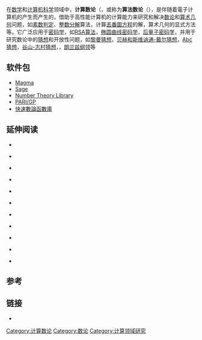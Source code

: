 在[[数学|数学]]和[[计算机科学|计算机科学]]领域中，'''计算数论'''（{{lang-en|computational number theory}}，或称为'''算法数论'''（{{lang-en|algorithmic number theory}}），是伴随着電子计算机的产生而产生的，借助于高性能计算机的计算能力来研究和解决[[数论|数论]]和[[算术几何|算术几何]]问题，如[[素数判定|素数判定]]、[[整数分解|整数分解]]算法，计算[[丟番圖方程|丟番圖方程]]的解，算术几何的显式方法等{{r|pcm}}。它广泛应用于[[密码学|密码学]]，如[[RSA加密演算法|RSA算法]]，[[椭圆曲线密码学|椭圆曲线密码学]]，[[后量子密码学|后量子密码学]]，并用于研究数论中的[[猜想|猜想]]和开放性问题，如[[黎曼猜想|黎曼猜想]]，[[贝赫和斯维讷通-戴尔猜想|贝赫和斯维讷通-戴尔猜想]]，[[Abc猜想|Abc猜想]]，[[谷山-志村猜想|谷山-志村猜想]]，{{le|佐藤-泰特猜想|Sato–Tate conjecture}}，[[朗兰兹纲领|朗兰兹纲领]]等{{r|pcm}}{{r|bachshallit}}{{r|cohen}}

==软件包==
* [[Magma|Magma]]
* [[Sage|Sage]]
* [[Number_Theory_Library|Number Theory Library]]
* [[PARI/GP|PARI/GP]]
* [[快速數論函數庫|快速數論函數庫]]

==延伸阅读==
*{{cite book
 |author1      = Eric Bach
 |author2      = Jeffrey Shallit
 |title        = Algorithmic Number Theory, Volume 1: Efficient Algorithms
 |publisher    = MIT Press
 |year         = 1996
 |isbn         = 0-262-02405-5
 |url          = https://cs.uwaterloo.ca/~shallit/ant.html
 |access-date  = 2020-09-23
 |archive-date = 2021-09-30
 |archive-url  = https://web.archive.org/web/20210930172854/https://cs.uwaterloo.ca/~shallit/ant.html
 |dead-url     = no
}}

*{{cite book
| author     = David M. Bressoud
| title      = Factorisation and Primality Testing
| publisher  = Springer-Verlag
| year       = 1989
| isbn       = 0-387-97040-1
| url-access = registration
| url        = https://archive.org/details/factorizationpri0000bres
}}

* {{cite book
| editor1   = Joe P. Buhler 
| editor2   = Peter Stevenhagen
| title     = Algorithmic Number Theory: Lattices, Number Fields, Curves and Cryptography
| series    = MSRI Publications
| volume    = 44
| publisher = [[Cambridge_University_Press|Cambridge University Press]]
| year      = 2008
| isbn      = 978-0-521-20833-8
| zbl       = 1154.11002
| url       = https://www.cambridge.org/us/academic/subjects/mathematics/number-theory/algorithmic-number-theory-lattices-number-fields-curves-and-cryptography?format=HB&isbn=9780521808545
}}

* {{cite book
| author    = Henri Cohen 
| title     = A Course In Computational Algebraic Number Theory 
| year      = 1993
| isbn      = 0-387-55640-0
| publisher = [[Springer-Verlag|Springer-Verlag]]
| series    = [[Graduate_Texts_in_Mathematics|Graduate Texts in Mathematics]]
| volume    = 138
| doi = 10.1007/978-3-662-02945-9
}}

* {{cite book
| author    = Henri Cohen 
| title     = Advanced Topics in Computational Number Theory
| year      = 2000
| isbn      = 0-387-98727-4
| publisher = [[Springer-Verlag|Springer-Verlag]]
| series    = [[Graduate_Texts_in_Mathematics|Graduate Texts in Mathematics]]
| volume    = 193
| doi = 10.1007/978-1-4419-8489-0
}}

* {{cite book
| author    = Henri Cohen 
| title     = Number Theory – Volume I: Tools and Diophantine Equations
| year      = 2007 
| isbn      = 978-0-387-49922-2
| publisher = [[Springer-Verlag|Springer-Verlag]]
| series    = [[Graduate_Texts_in_Mathematics|Graduate Texts in Mathematics]]
| volume    = 239
| doi = 10.1007/978-0-387-49923-9
}}

* {{cite book
| author    = Henri Cohen 
| title     = Number Theory – Volume II: Analytic and Modern Tools
| year      = 2007 
| isbn      = 978-0-387-49893-5
| publisher = [[Springer-Verlag|Springer-Verlag]]
| series    = [[Graduate_Texts_in_Mathematics|Graduate Texts in Mathematics]]
| volume    = 240
| doi = 10.1007/978-0-387-49894-2
}}

* {{cite book
| author1   = Richard Crandall 
| author2   = Carl Pomerance 
| title     = Prime Numbers: A Computational Perspective
| url   = https://archive.org/details/primenumberscomp0000cran
| publisher = Springer-Verlag
| year      = 2001
| isbn      = 0-387-94777-9
| doi = 10.1007/978-1-4684-9316-0
}}

* {{cite book
| author     = Hans Riesel
| title      = Prime Numbers and Computer Methods for Factorization
| edition    = second
| publisher  = Birkhäuser
| year       = 1994
| isbn       = 0-8176-3743-5
| zbl        = 0821.11001
| series     = Progress in Mathematics
| volume     = 126
}}

* {{cite book
| author      = Victor Shoup
| title       = A Computational Introduction to Number Theory and Algebra
| publisher   = [[Cambridge_University_Press|Cambridge University Press]]
| year        = 2012
| isbn        = 9781139165464
| doi         = 10.1017/CBO9781139165464
}}

* {{cite book
 |author       = Samuel S. Wagstaff, Jr.
 |title        = The Joy of Factoring
 |publisher    = American Mathematical Society
 |year         = 2013
 |isbn         = 978-1-4704-1048-3
 |url          = http://www.ams.org/bookpages/stml-68
 |access-date  = 2020-09-23
 |archive-date = 2020-07-28
 |archive-url  = https://web.archive.org/web/20200728025241/http://www.ams.org/publications/authors/books/postpub/stml-68
 |dead-url     = no
}}

==参考==
{{reflist|refs=

<ref name=pcm>{{citation
 |author1      = Carl Pomerance
 |editor1      = Timothy Gowers
 |title        = Computational Number Theory
 |work         = The Princeton Companion to Mathematics
 |publisher    = [[Princeton_University_Press|Princeton University Press]]
 |year         = 2009
 |url          = https://math.dartmouth.edu/~carlp/PDF/pcm0049.pdf
 |accessdate   = 2020-09-23
 |archive-date = 2022-03-24
 |archive-url  = https://web.archive.org/web/20220324183559/https://math.dartmouth.edu/~carlp/PDF/pcm0049.pdf
 |dead-url     = no
}}</ref>

<ref name=bachshallit>{{cite book
| author1   = Eric Bach 
| author2   = Jeffrey Shallit 
| title     = Algorithmic Number Theory, Volume 1: Efficient Algorithms
| publisher = MIT Press
| year      = 1996
| isbn      = 0-262-02405-5
}}</ref>

<ref name=cohen>{{cite book
| author    = Henri Cohen 
| title     = A Course In Computational Algebraic Number Theory 
| year      = 1993
| isbn      = 0-387-55640-0
| publisher = [[Springer-Verlag|Springer-Verlag]]
| series    = [[Graduate_Texts_in_Mathematics|Graduate Texts in Mathematics]]
| volume    = 138
| doi = 10.1007/978-3-662-02945-9
}}</ref>
}}

==链接==
*{{Commonscatinline|Computational number theory|Computational number theory}}

{{数论算法}}

[[Category:计算数论|Category:计算数论]]
[[Category:数论|Category:数论]]
[[Category:计算领域研究|Category:计算领域研究]]